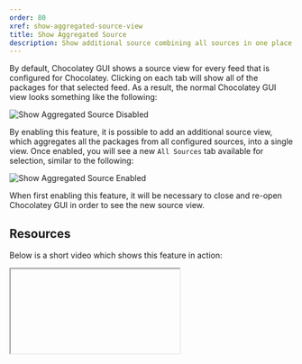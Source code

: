 ```yaml
---
order: 80
xref: show-aggregated-source-view
title: Show Aggregated Source
description: Show additional source combining all sources in one place
---
```


By default, Chocolatey GUI shows a source view for every feed that is configured for Chocolatey.  Clicking on each tab
will show all of the packages for that selected feed.  As a result, the normal Chocolatey GUI view looks something like
the following:

![Show Aggregated Source Disabled](/images/chocolatey-gui/feature_show_aggregated_source_disabled.png "Show Aggregated Source Disabled")

By enabling this feature, it is possible to add an additional source view, which aggregates all the packages from all
configured sources, into a single view.  Once enabled, you will see a new `All Sources` tab available for selection,
similar to the following:

![Show Aggregated Source Enabled](/images/chocolatey-gui/feature_show_aggregated_source_enabled.png "Show Aggregated Source Enabled")

<Callout type="info">
    When first enabling this feature, it will be necessary to close and re-open Chocolatey GUI in order to see the new source view.
</Callout>

## Resources

Below is a short video which shows this feature in action:

<Iframe ratio="16x9" link="https://www.youtube.com/embed/Zsyr51jr4QY?list=PL84yg23i9GBjAMY0OfHfn-MH4rviaccuc" />

## Example

This feature can be enabled, for the currently logged in user, by running the following command:

```powershell
chocolateyguicli feature enable --name="'ShowAggregatedSourceView'"
```

This feature can be disabled, for the currently logged in user, by running the following command:

```powershell
chocolateyguicli feature disable --name="'ShowAggregatedSourceView'"
```

Or, to enable/disable it globally at the machine level, run the following commands:

```powershell
chocolateyguicli feature enable --name="'ShowAggregatedSourceView'" --global

chocolateyguicli feature disable --name="'ShowAggregatedSourceView'" --global
```


## Default Value

The default value for this feature is disabled.

## Availability

The ability to control this feature from the Chocolatey GUI Settings screen has existed since Chocolatey GUI v0.17.0.

The ability to control this feature from the command line using `chocolateyguicli` has existed since Chocolatey GUI
v0.17.0.
